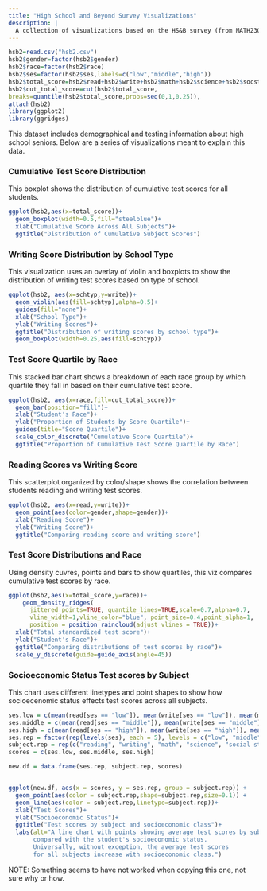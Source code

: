```yaml
---
title: "High School and Beyond Survey Visualizations"
description: |
  A collection of visualizations based on the HS&B survey (from MATH230 Exam 1)
---
```

```r
hsb2=read.csv("hsb2.csv")
hsb2$gender=factor(hsb2$gender)
hsb2$race=factor(hsb2$race)
hsb2$ses=factor(hsb2$ses,labels=c("low","middle","high"))
hsb2$total_score=hsb2$read+hsb2$write+hsb2$math+hsb2$science+hsb2$socst
hsb2$cut_total_score=cut(hsb2$total_score,
breaks=quantile(hsb2$total_score,probs=seq(0,1,0.25)),                                    labels=c("first","second","third","fourth"))
attach(hsb2)
library(ggplot2)
library(ggridges)
```
This dataset includes demographical and testing information about high school seniors. Below are a series of visualizations meant to explain this data.

### Cumulative Test Score Distribution
This boxplot shows the distribution of cumulative test scores for all students.

```r
ggplot(hsb2,aes(x=total_score))+
  geom_boxplot(width=0.5,fill="steelblue")+
  xlab("Cumulative Score Across All Subjects")+
  ggtitle("Distribution of Cumulative Subject Scores")
```
### Writing Score Distribution by School Type
This visualization uses an overlay of violin and boxplots to show the distribution of writing test scores based on type of school.

```r
ggplot(hsb2, aes(x=schtyp,y=write))+
  geom_violin(aes(fill=schtyp),alpha=0.5)+
  guides(fill="none")+
  xlab("School Type")+
  ylab("Writing Scores")+
  ggtitle("Distribution of writing scores by school type")+
  geom_boxplot(width=0.25,aes(fill=schtyp))
```
### Test Score Quartile by Race
This stacked bar chart shows a breakdown of each race group by which quartile they fall in based on their cumulative test score.

```r
ggplot(hsb2, aes(x=race,fill=cut_total_score))+
  geom_bar(position="fill")+
  xlab("Student's Race")+
  ylab("Proportion of Students by Score Quartile")+
  guides(title="Score Quartile")+
  scale_color_discrete("Cumulative Score Quartile")+
  ggtitle("Proportion of Cumulative Test Score Quartile by Race")
```
### Reading Scores vs Writing Score
This scatterplot organized by color/shape shows the correlation between students reading and writing test scores.

```r
ggplot(hsb2, aes(x=read,y=write))+
  geom_point(aes(color=gender,shape=gender))+
  xlab("Reading Score")+
  ylab("Writing Score")+
  ggtitle("Comparing reading score and writing score")
```
### Test Score Distributions and Race
Using density cuvres, points and bars to show quartiles, this viz compares cumulative test scores by race.

```r
ggplot(hsb2,aes(x=total_score,y=race))+
    geom_density_ridges(
      jittered_points=TRUE, quantile_lines=TRUE,scale=0.7,alpha=0.7,
      vline_width=1,vline_color="blue", point_size=0.4,point_alpha=1,
      position = position_raincloud(adjust_vlines = TRUE))+
  xlab("Total standardized test score")+
  ylab("Student's Race")+
  ggtitle("Comparing distributions of test scores by race")+
  scale_y_discrete(guide=guide_axis(angle=45))
```
### Socioeconomic Status Test scores by Subject
This chart uses different linetypes and point shapes to show how socioecenomic status effects test scores across all subjects.

```r
ses.low = c(mean(read[ses == "low"]), mean(write[ses == "low"]), mean(math[ses == "low"]), mean(science[ses == "low"]), mean(socst[ses == "low"]))
ses.middle = c(mean(read[ses == "middle"]), mean(write[ses == "middle"]), mean(math[ses == "middle"]), mean(science[ses == "middle"]), mean(socst[ses == "middle"]))
ses.high = c(mean(read[ses == "high"]), mean(write[ses == "high"]), mean(math[ses == "high"]), mean(science[ses == "high"]), mean(socst[ses == "high"]))
ses.rep = factor(rep(levels(ses), each = 5), levels = c("low", "middle", "high"), ordered = TRUE)
subject.rep = rep(c("reading", "writing", "math", "science", "social studies"), times = 3)
scores = c(ses.low, ses.middle, ses.high)

new.df = data.frame(ses.rep, subject.rep, scores)


ggplot(new.df, aes(x = scores, y = ses.rep, group = subject.rep)) + 
  geom_point(aes(color = subject.rep,shape=subject.rep,size=0.1)) + 
  geom_line(aes(color = subject.rep,linetype=subject.rep))+
  xlab("Test Scores")+
  ylab("Socioeconomic Status")+
  ggtitle("Test scores by subject and socioeconomic class")+
  labs(alt="A line chart with points showing average test scores by subject 
       compared with the student's socioeconomic status. 
       Universally, without exception, the average test scores 
       for all subjects increase with socioeconomic class.")
```
NOTE: Something seems to have not worked when copying this one, not sure why or how.